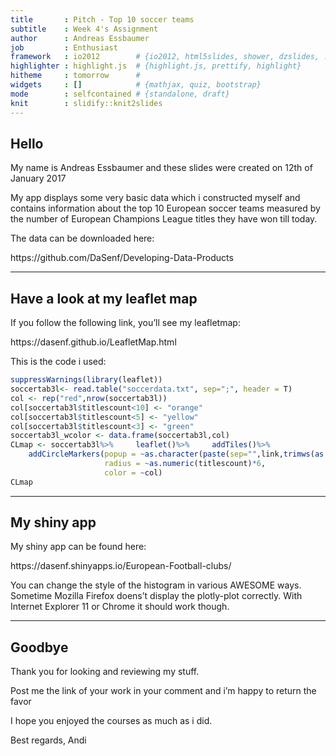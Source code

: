 ---
title       : Pitch - Top 10 soccer teams
subtitle    : Week 4's Assignment
author      : Andreas Essbaumer
job         : Enthusiast
framework   : io2012        # {io2012, html5slides, shower, dzslides, ...}
highlighter : highlight.js  # {highlight.js, prettify, highlight}
hitheme     : tomorrow      # 
widgets     : []            # {mathjax, quiz, bootstrap}
mode        : selfcontained # {standalone, draft}
knit        : slidify::knit2slides
---


## Hello

My name is Andreas Essbaumer and these slides were created on 12th of January 2017

My app displays some very basic data which i constructed myself and contains information about the top 10 European soccer teams measured by the number of European Champions League titles they have won till today.

The data can be downloaded here:

https://github.com/DaSenf/Developing-Data-Products 


---

## Have a look at my leaflet map

If you follow the following link, you'll see my leafletmap:

https://dasenf.github.io/LeafletMap.html

This is the code i used:

```{r echo=T, eval=F}
suppressWarnings(library(leaflet))
soccertab3l<- read.table("soccerdata.txt", sep=";", header = T)
col <- rep("red",nrow(soccertab3l))
col[soccertab3l$titlescount<10] <- "orange"
col[soccertab3l$titlescount<5] <- "yellow"
col[soccertab3l$titlescount<3] <- "green"
soccertab3l_wcolor <- data.frame(soccertab3l,col)
CLmap <- soccertab3l%>%     leaflet()%>%     addTiles()%>% 
    addCircleMarkers(popup = ~as.character(paste(sep="",link,trimws(as.character(club)))),weight=1,
                     radius = ~as.numeric(titlescount)*6,
                     color = ~col)
CLmap
```

---

## My shiny app 

My shiny app can be found here:

https://dasenf.shinyapps.io/European-Football-clubs/

You can change the style of the histogram in various AWESOME ways. Sometime Mozilla Firefox doens't display the plotly-plot correctly.
With Internet Explorer 11 or Chrome it should work though.


---

## Goodbye

Thank you for looking and reviewing my stuff.

Post me the link of your work in your comment and i'm happy to return the favor

I hope you enjoyed the courses as much as i did.

Best regards,
Andi


